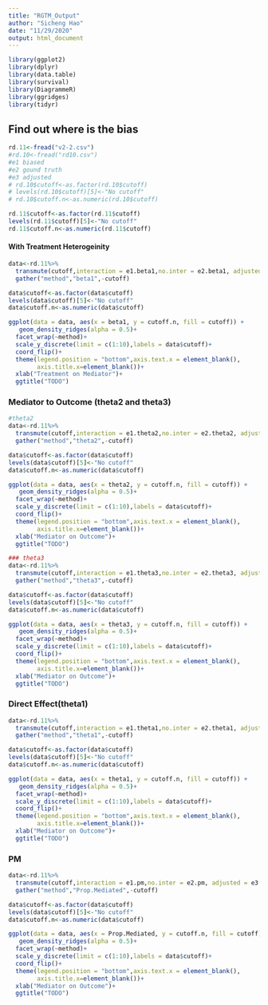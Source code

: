```yaml
---
title: "RGTM_Output"
author: "Sicheng Hao"
date: "11/29/2020"
output: html_document
---
```


```r
library(ggplot2)
library(dplyr)
library(data.table)
library(survival)
library(DiagrammeR)
library(ggridges)
library(tidyr)
```
## Find out where is the bias

```r
rd.11<-fread("v2-2.csv")
#rd.10<-fread("rd10.csv")
#e1 biased
#e2 gound truth
#e3 adjusted
# rd.10$cutoff<-as.factor(rd.10$cutoff)
# levels(rd.10$cutoff)[5]<-"No cutoff"
# rd.10$cutoff.n<-as.numeric(rd.10$cutoff)

rd.11$cutoff<-as.factor(rd.11$cutoff)
levels(rd.11$cutoff)[5]<-"No cutoff"
rd.11$cutoff.n<-as.numeric(rd.11$cutoff)
```



#### With Treatment Heterogeinity 

```r
data<-rd.11%>%
  transmute(cutoff,interaction = e1.beta1,no.inter = e2.beta1, adjusted = e3.beta1)%>%
  gather("method","beta1",-cutoff)

data$cutoff<-as.factor(data$cutoff)
levels(data$cutoff)[5]<-"No cutoff"
data$cutoff.n<-as.numeric(data$cutoff)

ggplot(data = data, aes(x = beta1, y = cutoff.n, fill = cutoff)) +
   geom_density_ridges(alpha = 0.5)+
  facet_wrap(~method)+
  scale_y_discrete(limit = c(1:10),labels = data$cutoff)+
  coord_flip()+
  theme(legend.position = "bottom",axis.text.x = element_blank(),
        axis.title.x=element_blank())+
  xlab("Treatment on Mediator")+
  ggtitle("TODO")
```



### Mediator to Outcome (theta2 and theta3)


```r
#theta2
data<-rd.11%>%
  transmute(cutoff,interaction = e1.theta2,no.inter = e2.theta2, adjusted = e3.theta2)%>%
  gather("method","theta2",-cutoff)

data$cutoff<-as.factor(data$cutoff)
levels(data$cutoff)[5]<-"No cutoff"
data$cutoff.n<-as.numeric(data$cutoff)

ggplot(data = data, aes(x = theta2, y = cutoff.n, fill = cutoff)) +
   geom_density_ridges(alpha = 0.5)+
  facet_wrap(~method)+
  scale_y_discrete(limit = c(1:10),labels = data$cutoff)+
  coord_flip()+
  theme(legend.position = "bottom",axis.text.x = element_blank(),
        axis.title.x=element_blank())+
  xlab("Mediator on Outcome")+
  ggtitle("TODO")
```

```r
### theta3
data<-rd.11%>%
  transmute(cutoff,interaction = e1.theta3,no.inter = e2.theta3, adjusted = e3.theta3)%>%
  gather("method","theta3",-cutoff)

data$cutoff<-as.factor(data$cutoff)
levels(data$cutoff)[5]<-"No cutoff"
data$cutoff.n<-as.numeric(data$cutoff)

ggplot(data = data, aes(x = theta3, y = cutoff.n, fill = cutoff)) +
   geom_density_ridges(alpha = 0.5)+
  facet_wrap(~method)+
  scale_y_discrete(limit = c(1:10),labels = data$cutoff)+
  coord_flip()+
  theme(legend.position = "bottom",axis.text.x = element_blank(),
        axis.title.x=element_blank())+
  xlab("Mediator on Outcome")+
  ggtitle("TODO")
```



### Direct Effect(theta1)

```r

data<-rd.11%>%
  transmute(cutoff,interaction = e1.theta1,no.inter = e2.theta1, adjusted = e3.theta1)%>%
  gather("method","theta1",-cutoff)

data$cutoff<-as.factor(data$cutoff)
levels(data$cutoff)[5]<-"No cutoff"
data$cutoff.n<-as.numeric(data$cutoff)

ggplot(data = data, aes(x = theta1, y = cutoff.n, fill = cutoff)) +
   geom_density_ridges(alpha = 0.5)+
  facet_wrap(~method)+
  scale_y_discrete(limit = c(1:10),labels = data$cutoff)+
  coord_flip()+
  theme(legend.position = "bottom",axis.text.x = element_blank(),
        axis.title.x=element_blank())+
  xlab("Mediator on Outcome")+
  ggtitle("TODO")
```


### PM
```r
data<-rd.11%>%
  transmute(cutoff,interaction = e1.pm,no.inter = e2.pm, adjusted = e3.pm)%>%
  gather("method","Prop.Mediated",-cutoff)

data$cutoff<-as.factor(data$cutoff)
levels(data$cutoff)[5]<-"No cutoff"
data$cutoff.n<-as.numeric(data$cutoff)

ggplot(data = data, aes(x = Prop.Mediated, y = cutoff.n, fill = cutoff)) +
   geom_density_ridges(alpha = 0.5)+
  facet_wrap(~method)+
  scale_y_discrete(limit = c(1:10),labels = data$cutoff)+
  coord_flip()+
  theme(legend.position = "bottom",axis.text.x = element_blank(),
        axis.title.x=element_blank())+
  xlab("Mediator on Outcome")+
  ggtitle("TODO")
```